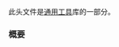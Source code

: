 {{cpp/header/title|any|notes={{mark c++17}}}}
{{cpp/header/navbar}}

此头文件是[[cpp/utility|通用工具]]库的一部分。

{{dsc begin}}
{{dsc h1 | 类}}
{{dsc inc | cpp/utility/dsc any}}
{{dsc inc | cpp/utility/any/dsc bad_any_cast}}
{{dsc h1 | 函数}}
{{dsc inc | cpp/utility/any/dsc swap2}}
{{dsc inc | cpp/utility/any/dsc make_any}}
{{dsc inc | cpp/utility/any/dsc any_cast}}
{{dsc end}}

===概要===
{{cpp/synopsis/any}}

{{langlinks|en|es|ja|ru}}